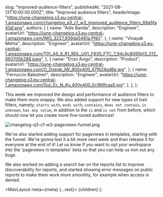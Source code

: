
  slug: "improved-audience-filters",
  publishedAt: "2021-08-13T10:00:00.000Z",
  title: "Improved audience filters",
  headerImage:
    "https://june-changelog.s3.eu-central-1.amazonaws.com/changelog_q3_c1_w3_improved_audience_filters_69a5fa41af.png",
  authors: [
    {
      name: "Adis Banda",
      description: "Engineer",
      avatarUrl: "https://june-changelog.s3.eu-central-1.amazonaws.com/IMG_3227_939da5481a.PNG",
    },
    {
      name: "Vinayak Mehta",
      description: "Engineer",
      avatarUrl:
        "https://june-changelog.s3.eu-central-1.amazonaws.com/T01_AS_9_R1_RDL_U01_F830_FTC_7_94c9c8095b13_512_893705b288.jpeg",
    },
    {
      name: "Enzo Avigo",
      description: "Product",
      avatarUrl:
        "https://june-changelog.s3.eu-central-1.amazonaws.com/O_Doeqb_IW_400x400_47f624ed6e.jpg",
    },
    {
      name: "Ferruccio Balestreri",
      description: "Engineer",
      avatarUrl:
        "https://june-changelog.s3.eu-central-1.amazonaws.com/Gut_Ec_N_Ky_400x400_0c189fcaa5.jpg",
    },
  ],
};

This week we improved the design and performance of audience filters to make them more snappy. We also added support for new types of trait filters, namely; `starts with`, `ends with`, `contains`, `does not contain`, `is unknown`, `has any value`, in addition to the `is` and `is not` from before, which should now let you create more fine-tuned audiences!

![changelog-q3-c1-w3-pageviews-funnel.png](https://june-changelog.s3.eu-central-1.amazonaws.com/changelog_q3_c1_w3_pageviews_funnel_a8aa488de7.png)

We've also started adding support for pageviews in templates, starting with the funnel. We're gonna test it a bit more next week and then release it for everyone at the end of it! Let us know if you want to opt your workspace into the 'pageviews in templates' beta so that you can help us iron out any bugs.

We also worked on adding a search bar on the reports list to improve discoverability for reports, and started showing error messages on public reports to make them work more smoothly, for example when access is denied.

  <MdxLayout meta={meta} {...rest}>
    {children}
  </MdxLayout>
);
